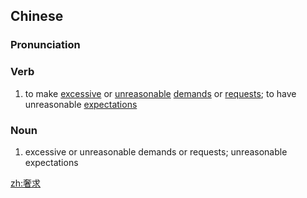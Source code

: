 ==Chinese==
{{zh-forms}}

===Pronunciation===
{{zh-pron
|m=shēqiú
|c=ce1 kau4
|cat=v,n
}}

===Verb===
{{zh-verb}}

# to make [[excessive]] or [[unreasonable]] [[demand]]s or [[request]]s; to have unreasonable [[expectation]]s

===Noun===
{{zh-noun}}

# excessive or unreasonable demands or requests; unreasonable expectations

[[zh:奢求]]